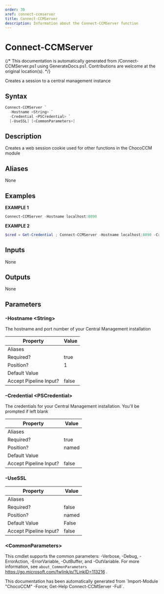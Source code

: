 ```yaml
---
order: 30
xref: connect-ccmserver
title: Connect-CCMServer
description: Information about the Connect-CCMServer function
---
```


# Connect-CCMServer

{/* This documentation is automatically generated from /Connect-CCMServer.ps1 using GenerateDocs.ps1. Contributions are welcome at the original location(s). */}

Creates a session to a central management instance

## Syntax

```powershell
Connect-CCMServer `
  -Hostname <String> `
  -Credential <PSCredential> `
  [-UseSSL] [<CommonParameters>]
```

## Description

Creates a web session cookie used for other functions in the ChocoCCM module


## Aliases

None

## Examples

 **EXAMPLE 1**

```powershell
Connect-CCMServer -Hostname localhost:8090

```

**EXAMPLE 2**

```powershell
$cred = Get-Credential ; Connect-CCMServer -Hostname localhost:8090 -Credential $cred

```

## Inputs

None

## Outputs

None

## Parameters

###  -Hostname &lt;String&gt;
The hostname and port number of your Central Management installation

Property               | Value
---------------------- | -----
Aliases                |
Required?              | true
Position?              | 1
Default Value          |
Accept Pipeline Input? | false

###  -Credential &lt;PSCredential&gt;
The credentials for your Central Management installation. You'll be prompted if left blank

Property               | Value
---------------------- | -----
Aliases                |
Required?              | true
Position?              | named
Default Value          |
Accept Pipeline Input? | false

###  -UseSSL
Property               | Value
---------------------- | -----
Aliases                |
Required?              | false
Position?              | named
Default Value          | False
Accept Pipeline Input? | false

### &lt;CommonParameters&gt;

This cmdlet supports the common parameters: -Verbose, -Debug, -ErrorAction, -ErrorVariable, -OutBuffer, and -OutVariable. For more information, see `about_CommonParameters` https://go.microsoft.com/fwlink/p/?LinkID=113216 .



<Xref title="Function Reference" value="chococcm-functions" />

<Callout type="info">
    This documentation has been automatically generated from `Import-Module "ChocoCCM" -Force; Get-Help Connect-CCMServer -Full`.
</Callout>
